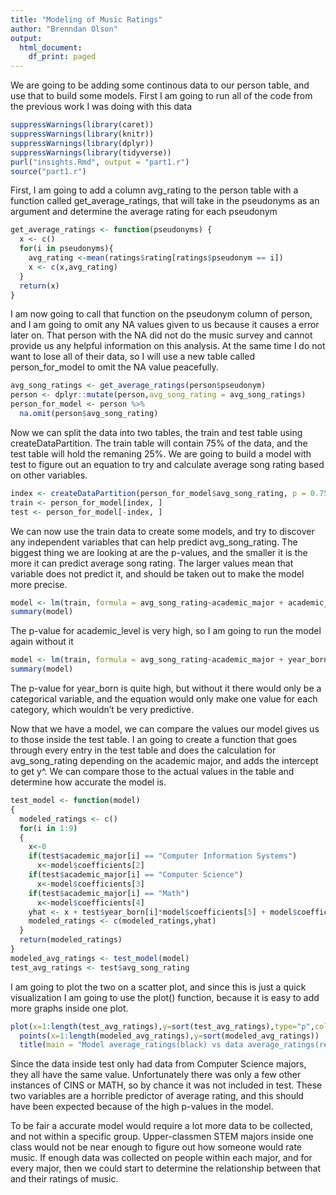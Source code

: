 ```yaml
---
title: "Modeling of Music Ratings"
author: "Brenndan Olson"
output:
  html_document:
    df_print: paged
---
```


We are going to be adding some continous data to our person table, and use that to build some models. First I am going to run all of the code from the previous work I was doing with this data
```r
suppressWarnings(library(caret))
suppressWarnings(library(knitr))
suppressWarnings(library(dplyr))
suppressWarnings(library(tidyverse))
purl("insights.Rmd", output = "part1.r")
source("part1.r")
```

First, I am going to add a column avg_rating to the person table with a function called get_average_ratings, that will take in the pseudonyms as an argument and determine the average rating for each pseudonym
```r
get_average_ratings <- function(pseudonyms) {
  x <- c()
  for(i in pseudonyms){
    avg_rating <-mean(ratings$rating[ratings$pseudonym == i])
    x <- c(x,avg_rating)
  }
  return(x)
}
```
I am now going to call that function on the pseudonym column of person, and I am going to omit any NA values given to us because it causes a error later on. That person with the NA did not do the music survey and cannot provide us any helpful information on this analysis. At the same time I do not want to lose all of their data, so I will use a new table called person_for_model to omit the NA value peacefully.
```r
avg_song_ratings <- get_average_ratings(person$pseudonym)
person <- dplyr::mutate(person,avg_song_rating = avg_song_ratings)
person_for_model <- person %>%
  na.omit(person$avg_song_rating)
```
Now we can split the data into two tables, the train and test table using createDataPartition. The train table will contain 75% of the data, and the test table will hold the remaning 25%. We are going to build a model with test to figure out an equation to try and calculate average song rating based on other variables. 
```r
index <- createDataPartition(person_for_model$avg_song_rating, p = 0.75, list = FALSE) 
train <- person_for_model[index, ]
test <- person_for_model[-index, ]
```
We can now use the train data to create some models, and try to discover any independent variables that can help predict avg_song_rating. The biggest thing we are looking at are the p-values, and the smaller it is the more it can predict average song rating. The larger values mean that variable does not predict it, and should be taken out to make the model more precise.
```r
model <- lm(train, formula = avg_song_rating~academic_major + academic_level + year_born)
summary(model)
```
The p-value for academic_level is very high, so I am going to run the model again without it
```r
model <- lm(train, formula = avg_song_rating~academic_major + year_born)
summary(model)
```
The p-value for year_born is quite high, but without it there would only be a categorical variable, and the equation would only make one value for each category, which wouldn't be very predictive.

Now that we have a model, we can compare the values our model gives us to those inside the test table. I an going to create a function that goes through every entry in the test table and does the calculation for avg_song_rating depending on the academic major, and adds the intercept to get y^. We can compare those to the actual values in the table and determine how accurate the model is.
```r
test_model <- function(model)
{
  modeled_ratings <- c()
  for(i in 1:9)
  {
    x<-0
    if(test$academic_major[i] == "Computer Information Systems")
      x<-model$coefficients[2]
    if(test$academic_major[i] == "Computer Science")
      x<-model$coefficients[3]
    if(test$academic_major[i] == "Math")
      x<-model$coefficients[4]
    yhat <- x + test$year_born[i]*model$coefficients[5] + model$coefficients[1]
    modeled_ratings <- c(modeled_ratings,yhat)
  }
  return(modeled_ratings)
}
modeled_avg_ratings <- test_model(model)
test_avg_ratings <- test$avg_song_rating
```
I am going to plot the two on a scatter plot, and since this is just a quick visualization I am going to use the plot() function, because it is easy to add more graphs inside one plot.
```r
plot(x=1:length(test_avg_ratings),y=sort(test_avg_ratings),type="p",col="red")
  points(x=1:length(modeled_avg_ratings),y=sort(modeled_avg_ratings))
  title(main = "Model average_ratings(black) vs data average_ratings(red)")
``` 
  Since the data inside test only had data from Computer Science majors, they all have the same value. Unfortunately there was only a few other instances of CINS or MATH, so by chance it was not included in test. These two variables are a horrible predictor of average rating, and this should have been expected because of the high p-values in the model.

To be fair a accurate model would require a lot more data to be collected, and not within a specific group. Upper-classmen STEM majors inside one class would not be near enough to figure out how someone would rate music. If enough data was collected on people within each major, and for every major, then we could start to determine the relationship between that and their ratings of music.
